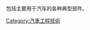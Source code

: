{{Catnav|頁面分類|人类社会|交通|道路運輸|汽車|汽車工程技術}}

包括主要用于汽车的各种典型部件。
{{Commonscat|Automobile parts}}

[[Category:汽車工程技術|Category:汽車工程技術]]